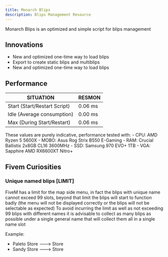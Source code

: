 ---
title: Monarch Blips
description: Blips Management Resource
---

Monarch Blips is an optimized and simple script for blips management

<Cards>
  <Card title="DOWNLOAD ON GITHUB" href="https://github.com/Monarch-Development/mnr_blips"/>
</Cards>

## Innovations
- New and optimized one-time way to load blips
- Export to create static blips and multiblips
- New and optimized one-time way to load blips

## Performance

| **SITUATION**                | **RESMON** |
| ---------------------------- | ---------- |
| Start (Start/Restart Script) | 0.06 ms    |
| Idle (Average consumption)   | 0.00 ms    |
| Max (During Start/Restart)   | 0.06 ms    |

<Callout title="ATTENTION" type="warn">
  These values ​​are purely indicative, performance tested with:
  - CPU: AMD Ryzen 5 5600X
  - MOBO: Asus Rog Strix B550 E-Gaming
  - RAM: Crucial Ballistix 2x8GB CL16 3600MHz
  - SSD: Samsung 970 EVO+ 1TB
  - VGA: Sapphire AMD RX6600XT Nitro+
</Callout>

## Fivem Curiosities

### Unique named blips [LIMIT]

<Callout title="PROBLEM" type="warn">
  FiveM has a limit for the map side menu, in fact the blips with unique name cannot exceed 99 slots, beyond that limit the blips will start to function badly (the menu will not be displayed correctly or the blips will not be selectable as expected)
</Callout>

<Callout title="SOLUTION" type="info">
  To avoid incurring the limit as well as not exceeding 99 blips with different names it is advisable to collect as many blips as possible under a single general name that will collect them all in a single name slot

  Example:
  - Paleto Store ---> Store
  - Sandy Store ---> Store
</Callout>